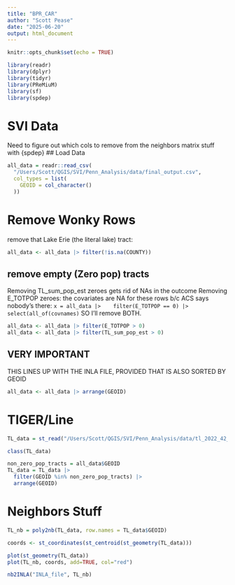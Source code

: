 ```yaml
---
title: "BPR_CAR"
author: "Scott Pease"
date: "2025-06-20"
output: html_document
---
```


```r
knitr::opts_chunk$set(echo = TRUE)
```

```r
library(readr)
library(dplyr)
library(tidyr)
library(PReMiuM)
library(sf)
library(spdep)
```

# SVI Data
Need to figure out which cols to remove from the neighbors matrix stuff 
with {spdep}
## Load Data
```r
all_data = readr::read_csv(
  "/Users/Scott/QGIS/SVI/Penn_Analysis/data/final_output.csv",
  col_types = list(
    GEOID = col_character()
  ))
```

# Remove Wonky Rows
remove that Lake Erie (the literal lake) tract:
```r
all_data <- all_data |> filter(!is.na(COUNTY))
```

## remove empty (Zero pop) tracts
Removing TL_sum_pop_est zeroes gets rid of NAs in the outcome
Removing E_TOTPOP zeroes: the covariates are NA for these rows
b/c ACS says nobody's there:
`x = all_data |> 
  filter(E_TOTPOP == 0) |> 
  select(all_of(covnames)
`
SO I'll remove BOTH.
```r
all_data <- all_data |> filter(E_TOTPOP > 0)
all_data <- all_data |> filter(TL_sum_pop_est > 0)
```

## VERY IMPORTANT
THIS LINES UP WITH THE INLA FILE, PROVIDED THAT IS ALSO SORTED BY GEOID
```r
all_data <- all_data |> arrange(GEOID)
```


# TIGER/Line
```r
TL_data = st_read("/Users/Scott/QGIS/SVI/Penn_Analysis/data/tl_2022_42_tract/tl_2022_42_tract.shp")
```

```r
class(TL_data)
```

```r
non_zero_pop_tracts = all_data$GEOID
TL_data = TL_data |> 
  filter(GEOID %in% non_zero_pop_tracts) |> 
  arrange(GEOID)
```


# Neighbors Stuff
```r
TL_nb = poly2nb(TL_data, row.names = TL_data$GEOID)
```

```r
coords <- st_coordinates(st_centroid(st_geometry(TL_data)))
```


```r
plot(st_geometry(TL_data))
plot(TL_nb, coords, add=TRUE, col="red")
```

```r
nb2INLA("INLA_file", TL_nb)
```
